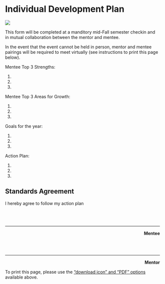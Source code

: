 # Individual Development Plan {#sdp}

![](images\idp.png)

This form will be completed at a manditory mid-Fall semester checkin and in mutual collaboration between the mentor and mentee. 

In the event that the event cannot be held in person, mentor and mentee pairings will be required to meet virtually (see instructions to print this page below).

Mentee Top 3 Strengths:

1.
2.
3.

Mentee Top 3 Areas for Growth:

1.
2.
3.

Goals for the year:

1.
2.
3.

Action Plan:

1. 
2.
3.

## Standards Agreement

I hereby agree to follow my action plan  
<br/><br/><br/>

____________________________________________________   
<div style="text-align: right"> **Mentee** </div>

<br/><br/>

____________________________________________________   
<div style="text-align: right"> **Mentor** </div>

To print this page, please use the ["download icon" and "PDF" options](snip.png) available above.